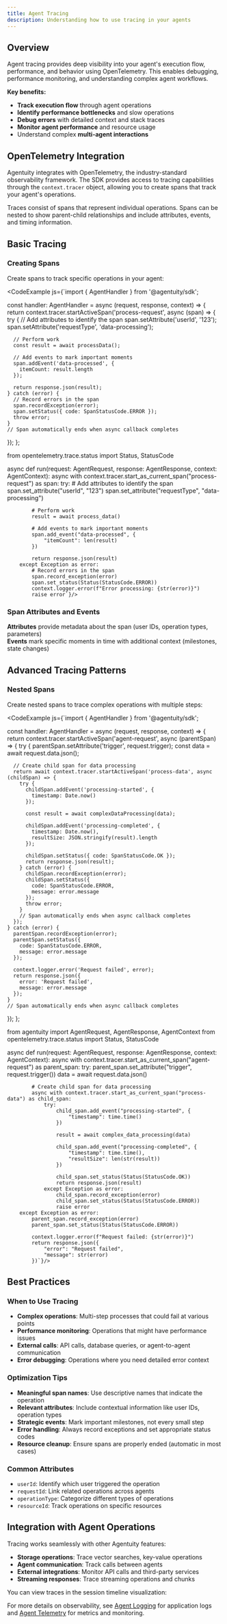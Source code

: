 ```yaml
---
title: Agent Tracing
description: Understanding how to use tracing in your agents
---
```


## Overview

Agent tracing provides deep visibility into your agent's execution flow, performance, and behavior using OpenTelemetry. This enables debugging, performance monitoring, and understanding complex agent workflows.

**Key benefits:**
- **Track execution flow** through agent operations
- **Identify performance bottlenecks** and slow operations  
- **Debug errors** with detailed context and stack traces
- **Monitor agent performance** and resource usage
- Understand complex **multi-agent interactions**

## OpenTelemetry Integration

Agentuity integrates with OpenTelemetry, the industry-standard observability framework. The SDK provides access to tracing capabilities through the `context.tracer` object, allowing you to create spans that track your agent's operations.

Traces consist of spans that represent individual operations. Spans can be nested to show parent-child relationships and include attributes, events, and timing information.

## Basic Tracing

### Creating Spans

Create spans to track specific operations in your agent:

<CodeExample js={`import { AgentHandler } from '@agentuity/sdk';

const handler: AgentHandler = async (request, response, context) => {
  return context.tracer.startActiveSpan('process-request', async (span) => {
    try {
      // Add attributes to identify the span
      span.setAttribute('userId', '123');
      span.setAttribute('requestType', 'data-processing');
      
      // Perform work
      const result = await processData();
      
      // Add events to mark important moments
      span.addEvent('data-processed', { 
        itemCount: result.length 
      });
      
      return response.json(result);
    } catch (error) {
      // Record errors in the span
      span.recordException(error);
      span.setStatus({ code: SpanStatusCode.ERROR });
      throw error;
    }
    // Span automatically ends when async callback completes
  });
};

from opentelemetry.trace.status import Status, StatusCode

async def run(request: AgentRequest, response: AgentResponse, context: AgentContext):
    async with context.tracer.start_as_current_span("process-request") as span:
        try:
            # Add attributes to identify the span
            span.set_attribute("userId", "123")
            span.set_attribute("requestType", "data-processing")
            
            # Perform work
            result = await process_data()
            
            # Add events to mark important moments
            span.add_event("data-processed", {
                "itemCount": len(result)
            })
            
            return response.json(result)
        except Exception as error:
            # Record errors in the span
            span.record_exception(error)
            span.set_status(Status(StatusCode.ERROR))
            context.logger.error(f"Error processing: {str(error)}")
            raise error`}/>

### Span Attributes and Events

**Attributes** provide metadata about the span (user IDs, operation types, parameters)  
**Events** mark specific moments in time with additional context (milestones, state changes)

## Advanced Tracing Patterns

### Nested Spans

Create nested spans to trace complex operations with multiple steps:

<CodeExample js={`import { AgentHandler } from '@agentuity/sdk';

const handler: AgentHandler = async (request, response, context) => {
  return context.tracer.startActiveSpan('agent-request', async (parentSpan) => {
    try {
      parentSpan.setAttribute('trigger', request.trigger);
      const data = await request.data.json();
      
      // Create child span for data processing
      return await context.tracer.startActiveSpan('process-data', async (childSpan) => {
        try {
          childSpan.addEvent('processing-started', {
            timestamp: Date.now()
          });
          
          const result = await complexDataProcessing(data);
          
          childSpan.addEvent('processing-completed', {
            timestamp: Date.now(),
            resultSize: JSON.stringify(result).length
          });
          
          childSpan.setStatus({ code: SpanStatusCode.OK });
          return response.json(result);
        } catch (error) {
          childSpan.recordException(error);
          childSpan.setStatus({
            code: SpanStatusCode.ERROR,
            message: error.message
          });
          throw error;
        }
        // Span automatically ends when async callback completes
      });
    } catch (error) {
      parentSpan.recordException(error);
      parentSpan.setStatus({
        code: SpanStatusCode.ERROR,
        message: error.message
      });
      
      context.logger.error('Request failed', error);
      return response.json({
        error: 'Request failed',
        message: error.message
      });
    }
    // Span automatically ends when async callback completes
  });
};

from agentuity import AgentRequest, AgentResponse, AgentContext
from opentelemetry.trace.status import Status, StatusCode

async def run(request: AgentRequest, response: AgentResponse, context: AgentContext):
    async with context.tracer.start_as_current_span("agent-request") as parent_span:
        try:
            parent_span.set_attribute("trigger", request.trigger())
            data = await request.data.json()
            
            # Create child span for data processing
            async with context.tracer.start_as_current_span("process-data") as child_span:
                try:
                    child_span.add_event("processing-started", {
                        "timestamp": time.time()
                    })
                    
                    result = await complex_data_processing(data)
                    
                    child_span.add_event("processing-completed", {
                        "timestamp": time.time(),
                        "resultSize": len(str(result))
                    })
                    
                    child_span.set_status(Status(StatusCode.OK))
                    return response.json(result)
                except Exception as error:
                    child_span.record_exception(error)
                    child_span.set_status(Status(StatusCode.ERROR))
                    raise error
        except Exception as error:
            parent_span.record_exception(error)
            parent_span.set_status(Status(StatusCode.ERROR))
            
            context.logger.error(f"Request failed: {str(error)}")
            return response.json({
                "error": "Request failed",
                "message": str(error)
            })`}/>

## Best Practices

### When to Use Tracing
- **Complex operations**: Multi-step processes that could fail at various points
- **Performance monitoring**: Operations that might have performance issues
- **External calls**: API calls, database queries, or agent-to-agent communication
- **Error debugging**: Operations where you need detailed error context

### Optimization Tips
- **Meaningful span names**: Use descriptive names that indicate the operation
- **Relevant attributes**: Include contextual information like user IDs, operation types
- **Strategic events**: Mark important milestones, not every small step
- **Error handling**: Always record exceptions and set appropriate status codes
- **Resource cleanup**: Ensure spans are properly ended (automatic in most cases)

### Common Attributes
- `userId`: Identify which user triggered the operation
- `requestId`: Link related operations across agents
- `operationType`: Categorize different types of operations
- `resourceId`: Track operations on specific resources

## Integration with Agent Operations

Tracing works seamlessly with other Agentuity features:

- **Storage operations**: Trace vector searches, key-value operations
- **Agent communication**: Track calls between agents
- **External integrations**: Monitor API calls and third-party services
- **Streaming responses**: Trace streaming operations and chunks

You can view traces in the session timeline visualization:

<ThemeImage baseName="agent-session-detail" alt="Trace Visualization with Span Hierarchy" />

For more details on observability, see [Agent Logging](/Guides/agent-logging) for application logs and [Agent Telemetry](/Guides/agent-telemetry) for metrics and monitoring.
